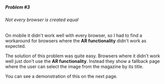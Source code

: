 ##### Problem #3

###### Not every browser is created equal

On mobile it didn't work well with every browser, so I had to find a workaround for browsers where
the **AR functionality** didn't work as expected.

The solution of this problem was quite easy. Browsers where it didn't work well just don't use the
**AR functionality**. Instead they show a fallback page where the user can select the image from the
magazine by its title.

You can see a demonstration of this on the next page.
